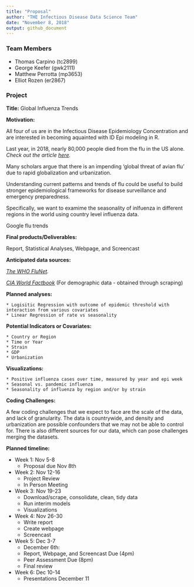 ```yaml
---
title: "Proposal"
author: "THE Infectious Disease Data Science Team"
date: "November 8, 2018"
output: github_document
---
```


### Team Members
  * Thomas Carpino (tc2899)
  * George Keefer (gwk2111)
  * Matthew Perrotta (mp3653)
  * Elliot Rozen (er2867)

### Project

**Title:** Global Influenza Trends 

**Motivation:** 

All four of us are in the Infectious Disease Epidemiology Concentration and are interested in becoming aquainted with ID Epi modeling in R. 

Last year, in 2018, nearly 80,000 people died from the flu in the US alone. 
_Check out the article [here](https://www.cnn.com/2018/09/26/health/flu-deaths-2017--2018-cdc-bn/index.html)._

Many scholars argue that there is an impending 'global threat of avian flu' due to rapid globalization and urbanization. 

Understanding current patterns and trends of flu could be useful to build stronger epidemiological frameworks for disease surveillance and emergency preparedness. 

Specifically, we want to examime the seasonality of inlfuenza in different regions in the world using country level influenza data.  

Google flu trends

**Final products/Deliverables:**

Report, Statistical Analyses, Webpage, and Screencast

**Anticipated data sources:** 

_[The WHO FluNet](http://apps.who.int/flumart/Default?ReportNo=12)._


_[CIA World Factbook](https://www.cia.gov/library/publications/the-world-factbook/)_ (For demographic data - obtained through scraping)

**Planned analyses:**

    * Logisitic Regression with outcome of epidemic threshold with interaction from various covariates
    * Linear Regression of rate vs seasonality
  
**Potential Indicators or Covariates:**

    * Country or Region
    * Time or Year
    * Strain
    * GDP
    * Urbanization
    
**Visualizations:**

    * Positive influenza cases over time, measured by year and epi week
    * Seasonal vs. pandemic influenza 
    * Seasonality of influenza by region and/or by strain
    
**Coding Challenges:**

A few coding challenges that we expect to face are the scale of the data, and lack of granularity.  The data is countrywide, and density and urbanization are possible confounders that we may not be able to control for.  There is also different sources for our data, which can pose challenges merging the datasets.  

**Planned timeline:**

* Week 1: Nov 5-8 
    + Proposal due Nov 8th 
* Week 2: Nov 12-16 
    + Project Review 
    + In Person Meeting 
* Week 3: Nov 19-23 
    + Download/scrape, consolidate, clean, tidy data
    + Run interim models
    + Visualizations
* Week 4: Nov 26-30
    + Write report
    + Create webpage
    + Screencast
* Week 5: Dec 3-7 
    + December 6th:
    + Report, Webpage, and Screencast Due (4pm)
    + Peer Assessment Due (8pm) 
    + Final review
* Week 6: Dec 10-14
    + Presentations December 11
    
  
